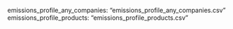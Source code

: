   emissions_profile_any_companies: "emissions_profile_any_companies.csv"
  emissions_profile_products: "emissions_profile_products.csv"
